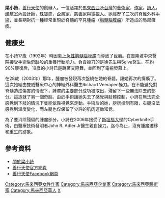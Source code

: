 '''梁小詩'''{{BD|1975年|7月31日|}}，[[善行天使|善行天使]]的創辦人。一位活躍於[[馬來西亞|馬來西亞]]及[[台灣|台灣]]的[[藝術家|藝術家]]，[[作家|作家]]，[[詩人|詩人]]，[[建筑室內設計師|建筑室內設計師]]，[[珠寶商|珠寶商]]，[[企業家|企業家]]，[[慈善家|慈善家]]與[[電視人|電視人]]。她經歷了三次的[[脊椎外科手術|脊椎外科手術]]，並長期對抗一種經常重現於脊髓的罕見腫瘤（[[胸髓腦膜瘤|胸髓腦膜瘤]]）所造成的局部癱瘓。

==健康史==
在小詩17歲（1992年）時因患上[[急性胸髓腦膜瘤|急性胸髓腦膜瘤]]而導致了截癱。在吉隆坡中央醫院接受手術后奇跡般的重獲行動能力。負責操刀的是徐先生與Selva醫生。在約90%康復后，19歲的小詩已是跳著交際舞，並回到了電視熒幕上。

在28歲（2003年）那年，腫瘤被發現再次盤繞在她的脊髓，讓她再次的癱瘓了。這次她經由雙威醫療中心的神經外科醫生Richard Veerapen操刀。在不能避免對脊髓造成傷害的情況下，腫瘤的主要部分成功被取出，殘留下一些無法除去的部分。這造就了另一個奇跡。由於手術讓她失去了感覺與肢體控制，小詩在無法完全感覺到下肢的情況下隻能依靠視覺來走動。手術后的她，膀胱控制有限，右腿沒法感覺到溫度變化，而左腿也仅保留了少許的肌肉運動知覺。

為了要消除殘留的腫瘤部分，小詩在2006年接受了[[斯坦福大學|斯坦福大學]]的Cyberknife手術，由醫療技術發明者John R. Adler Jr醫生親自操刀。迄今為止，沒有腫瘤遷移和重生的跡象。

==參考資料==
* [https://web.archive.org/web/20080330021112/http://poesyliang.net/Info.asp?q=19 關於梁小詩]
* [https://web.archive.org/web/20090626062716/http://helpingangels.net/ 善行天使官方網頁]
* [http://www.facebook.com/group.php?gid=5583718222 善行天使Facebook網頁]


{{MY-writer-stub}}
{{DEFAULTSORT:Liang梁}}
[[Category:馬來西亞女性作家|Category:馬來西亞女性作家]]
[[Category:馬來西亞企業家|Category:馬來西亞企業家]]
[[Category:馬來西亞藝術家|Category:馬來西亞藝術家]]
[[Category:馬來西亞華人|Category:馬來西亞華人]]
[[Category:梁姓|X]]